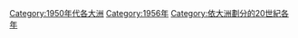 [[Category:1950年代各大洲|Category:1950年代各大洲]]
[[Category:1956年|Category:1956年]]
[[Category:依大洲劃分的20世紀各年|Category:依大洲劃分的20世紀各年]]
